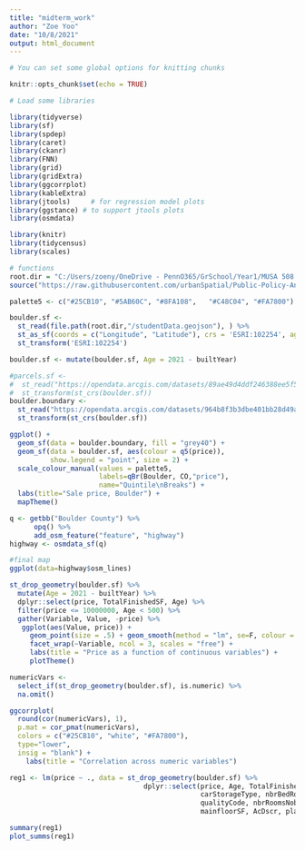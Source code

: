 ```yaml
---
title: "midterm_work"
author: "Zoe Yoo"
date: "10/8/2021"
output: html_document
---
```


```r

# You can set some global options for knitting chunks

knitr::opts_chunk$set(echo = TRUE)

# Load some libraries

library(tidyverse)
library(sf)
library(spdep)
library(caret)
library(ckanr)
library(FNN)
library(grid)
library(gridExtra)
library(ggcorrplot)
library(kableExtra)
library(jtools)     # for regression model plots
library(ggstance) # to support jtools plots
library(osmdata)

library(knitr)
library(tidycensus)
library(scales)

# functions
root.dir = "C:/Users/zoeny/OneDrive - PennO365/GrSchool/Year1/MUSA 508 Public Policy Analytics/MUSA508/MUSA_Midterm"
source("https://raw.githubusercontent.com/urbanSpatial/Public-Policy-Analytics-Landing/master/functions.r")

palette5 <- c("#25CB10", "#5AB60C", "#8FA108",   "#C48C04", "#FA7800")

```

```r
boulder.sf <- 
  st_read(file.path(root.dir,"/studentData.geojson"), ) %>% 
  st_as_sf(coords = c("Longitude", "Latitude"), crs = 'ESRI:102254', agr = "constant") %>%
  st_transform('ESRI:102254')

boulder.sf <- mutate(boulder.sf, Age = 2021 - builtYear) 

#parcels.sf <- 
#  st_read("https://opendata.arcgis.com/datasets/89ae49d4ddf246388ee5f5e952aa84db_0.geojson") %>% 
#  st_transform(st_crs(boulder.sf))
boulder.boundary <- 
  st_read("https://opendata.arcgis.com/datasets/964b8f3b3dbe401bb28d49ac93d29dc4_0.geojson") %>%
  st_transform(st_crs(boulder.sf))

```

```r

ggplot() +
  geom_sf(data = boulder.boundary, fill = "grey40") +
  geom_sf(data = boulder.sf, aes(colour = q5(price)), 
          show.legend = "point", size = 2) +
  scale_colour_manual(values = palette5,
                      labels=qBr(Boulder, CO,"price"),
                      name="Quintile\nBreaks") +
  labs(title="Sale price, Boulder") +
  mapTheme()

q <- getbb("Boulder County") %>%
      opq() %>%
      add_osm_feature("feature", "highway")
highway <- osmdata_sf(q)

#final map
ggplot(data=highway$osm_lines)
```

```r

st_drop_geometry(boulder.sf) %>% 
  mutate(Age = 2021 - builtYear) %>%
  dplyr::select(price, TotalFinishedSF, Age) %>%
  filter(price <= 10000000, Age < 500) %>%
  gather(Variable, Value, -price) %>% 
   ggplot(aes(Value, price)) +
     geom_point(size = .5) + geom_smooth(method = "lm", se=F, colour = "#FA7800") +
     facet_wrap(~Variable, ncol = 3, scales = "free") +
     labs(title = "Price as a function of continuous variables") +
     plotTheme()

```

```r
numericVars <- 
  select_if(st_drop_geometry(boulder.sf), is.numeric) %>% 
  na.omit()

ggcorrplot(
  round(cor(numericVars), 1), 
  p.mat = cor_pmat(numericVars),
  colors = c("#25CB10", "white", "#FA7800"),
  type="lower",
  insig = "blank") +  
    labs(title = "Correlation across numeric variables") 

```


```r
reg1 <- lm(price ~ ., data = st_drop_geometry(boulder.sf) %>% 
                                 dplyr::select(price, Age, TotalFinishedSF, designCodeDscr, 
                                               carStorageType, nbrBedRoom, bsmtType,
                                               qualityCode, nbrRoomsNobath, nbrFullBaths, 
                                               mainfloorSF, AcDscr, playground.Buffer))

summary(reg1)
plot_summs(reg1)
```

```r


```